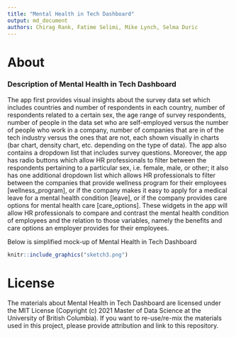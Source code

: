 ```yaml
---
title: "Mental Health in Tech Dashboard"
output: md_document
authors: Chirag Rank, Fatime Selimi, Mike Lynch, Selma Duric
---
```



# About

### Description of Mental Health in Tech Dashboard


The app first provides visual insights about the survey data set which includes countries and number of respondents in each country, number of respondents related to a certain sex, the age range of survey respondents, number of people in the data set who are self-employed versus the number of people who work in a company, number of companies that are in of the tech industry versus the ones that are not, each shown visually in charts (bar chart, density chart, etc. depending on the type of data). The app also contains a dropdown list that includes survey questions. Moreover, the app has radio buttons which allow HR professionals to filter between the respondents pertaining to a particular sex, i.e. female, male, or other; it also has one additional dropdown list which allows HR professionals to filter between the companies that provide wellness program for their employees [wellness_program], or if the company makes it easy to apply for a medical leave for a mental health condition [leave], or if the company provides care options for mental health care [care_options]. These widgets in the app will allow HR professionals to compare and contrast the mental health condition of employees and the relation to those variables, namely the benefits and care options an employer provides for their employees.

Below is simplified mock-up of Mental Health in Tech Dashboard

```r
knitr::include_graphics("sketch3.png")
```



# License

The materials about Mental Health in Tech Dashboard are licensed under the MIT License (Copyright (c) 2021 Master of Data Science at the University of British Columbia). If you want to re-use/re-mix the materials used in this project, please provide attribution and link to this repository.

